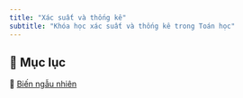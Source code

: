 ---
title: "Xác suất và thống kê"
subtitle: "Khóa học xác suất và thống kê trong Toán học"
---

## 📖 Mục lục
🔹 [Biến ngẫu nhiên](bien-ngau-nhien/bien-ngau-nhien.qmd) 